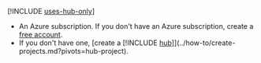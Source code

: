
[!INCLUDE [uses-hub-only](uses-hub-only)]

- An Azure subscription. If you don't have an Azure subscription, create a [free account](https://azure.microsoft.com/free/).
- If you don't have one, [create a [!INCLUDE [hub](hub-project-name)]](../how-to/create-projects.md?pivots=hub-project).